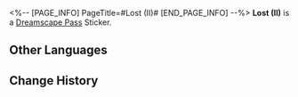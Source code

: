 <%-- [PAGE_INFO]
PageTitle=#Lost (II)#
[END_PAGE_INFO] --%>
{{Stub|Location information}}
{{Item Infobox
|id          = 223431
|image       = Dreamscape Pass Sticker Text.png{{subst:void|<!--$UPLOAD:<<SpriteOutput/TravelBrochure/StickFigures/TBComStickIcon.png>-<Dreamscape Pass Sticker Text.png>-<Item Icons>>-->}}
|type        = Dreamscape Pass Sticker
|type2       = Eldritch Dreamfall (I) Stickers
|invCategory = 
|rarity      = 4
|effect      = 
|description = Digital stickers that can be used to decorate the pages of the Dreamtour Handbook. They come in many different styles.
|source1     = [[Find the pantry in the hotel in the Dreamscape]]
}}
{{Description|There is a restaurant on the seventh floor. You can freely choke on the food there any time.}}
'''Lost (II)''' is a [[Dreamscape Pass]] Sticker.

==Other Languages==
{{Other Languages
|en   = Lost (II)
|zhs  = 迷失•其二
|zht  = 迷失•其二
|ja   = ロスト・2
|ko   = 방황•2
|es   = Extravío II
|fr   = Perdu&nbsp;(II)
|ru   = Утраченное II
|th   = หลงทาง 2
|vi   = Lạc Lối (2)
|de   = Verloren (II)
|id   = Tersesat 2
|pt   = Perdido (II)
}}

==Change History==
{{Change History|2.0}}